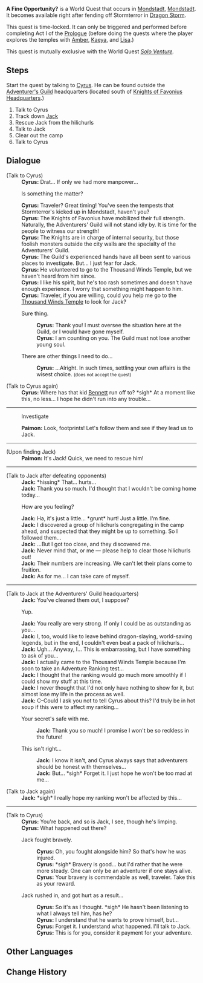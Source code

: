 {{Quest Infobox
|image         = World Quest A Fine Opportunity?.png
|id            = 20601
|type          = World
|region        = Mondstadt
|area          = Starfell Valley
|summary       = [[Cyrus]] asks the Traveler to help him check up on [[Jack]] at [[Thousand Winds Temple]]. You find him injured and rescue him, clear out a Hilichurl camp, and promise to keep his secret.
|requirement   = Talk to Cyrus after completing [[Dragon Storm]]
|startLocation = [[City of Mondstadt|Mondstadt]], [[Mondstadt]]
|prev          = 
|next          = 
|exp           = 100
|mora          = 6,000
|primogems     = 
|other         = {{Card|Adventurer's Experience|4}}{{Card|Teyvat Fried Egg|5}}
|characters    = Cyrus; Jack; Traveler; Paimon
}}
'''A Fine Opportunity?''' is a World Quest that occurs in [[City of Mondstadt|Mondstadt]], [[Mondstadt]]. It becomes available right after fending off Stormterror in [[Dragon Storm]].

This quest is time-locked. It can only be triggered and performed before completing Act I of the [[Prologue]] (before doing the quests where the player explores the temples with [[Amber]], [[Kaeya]], and [[Lisa]].)

This quest is mutually exclusive with the World Quest ''[[Solo Venture]].''

==Steps==
Start the quest by talking to [[Cyrus]]. He can be found outside the [[Adventurer's Guild]] headquarters (located south of [[Knights of Favonius Headquarters]].)
# Talk to Cyrus
# Track down [[Jack]]
# Rescue Jack from the hilichurls
# Talk to Jack
# Clear out the camp
# Talk to Cyrus

==Dialogue==
{{Quest Description|Even in the midst of the storm, Cyrus of the Adventurers' Guild seems to be gearing up for action...}}
{{Dialogue start}}
;(Talk to Cyrus)
:'''Cyrus:''' Drat... If only we had more manpower...
:{{DIcon}} Is something the matter?
:'''Cyrus:''' Traveler? Great timing! You've seen the tempests that Stormterror's kicked up in Mondstadt, haven't you?
:'''Cyrus:''' The Knights of Favonius have mobilized their full strength. Naturally, the Adventurers' Guild will not stand idly by. It is time for the people to witness our strength!
:'''Cyrus:''' The Knights are in charge of internal security, but those foolish monsters outside the city walls are the specialty of the Adventurers' Guild.
:'''Cyrus:''' The Guild's experienced hands have all been sent to various places to investigate. But... I just fear for Jack.
:'''Cyrus:''' He volunteered to go to the Thousand Winds Temple, but we haven't heard from him since.
:'''Cyrus:''' I like his spirit, but he's too rash sometimes and doesn't have enough experience. I worry that something might happen to him.
:'''Cyrus:''' Traveler, if you are willing, could you help me go to the [[Thousand Winds Temple]] to look for Jack?
:{{DIcon}} Sure thing.
::'''Cyrus:''' Thank you! I must oversee the situation here at the Guild, or I would have gone myself.
::'''Cyrus:''' I am counting on you. The Guild must not lose another young soul.
:{{DIcon}} There are other things I need to do...
::'''Cyrus:''' ...Alright. In such times, settling your own affairs is the wisest choice. <small>(does not accept the quest)</small>

;(Talk to Cyrus again)
:'''Cyrus:''' Where has that kid [[Bennett]] run off to? *sigh* At a moment like this, no less... I hope he didn't run into any trouble...
----
:{{DIcon|Investigate}} Investigate
:'''Paimon:''' Look, footprints! Let's follow them and see if they lead us to Jack.
----
;(Upon finding Jack)
:'''Paimon:''' It's Jack! Quick, we need to rescue him!
----
;(Talk to Jack after defeating opponents)
:'''Jack:''' *hissing* That... hurts...
:'''Jack:''' Thank you so much. I'd thought that I wouldn't be coming home today...
:{{DIcon}} How are you feeling?
:'''Jack:''' Ha, it's just a little... *grunt* hurt! Just a little. I'm fine.
:'''Jack:''' I discovered a group of hilichurls congregating in the camp ahead, and suspected that they might be up to something. So I followed them...
:'''Jack:''' ...But I got too close, and they discovered me.
:'''Jack:''' Never mind that, or me &mdash; please help to clear those hilichurls out!
:'''Jack:''' Their numbers are increasing. We can't let their plans come to fruition.
:'''Jack:''' As for me... I can take care of myself.
----
;(Talk to Jack at the Adventurers' Guild headquarters)
:'''Jack:''' You've cleaned them out, I suppose?
:{{DIcon}} Yup.
:'''Jack:''' You really are very strong. If only I could be as outstanding as you...
:'''Jack:''' I, too, would like to leave behind dragon-slaying, world-saving legends, but in the end, I couldn't even beat a pack of hilichurls...
:'''Jack:''' Ugh... Anyway, I... This is embarrassing, but I have something to ask of you...
:'''Jack:''' I actually came to the Thousand Winds Temple because I'm soon to take an Adventure Ranking test...
:'''Jack:''' I thought that the ranking would go much more smoothly if I could show my stuff at this time.
:'''Jack:''' I never thought that I'd not only have nothing to show for it, but almost lose my life in the process as well.
:'''Jack:''' C–Could I ask you not to tell Cyrus about this? I'd truly be in hot soup if this were to affect my ranking...
:{{DIcon}} Your secret's safe with me.
::'''Jack:''' Thank you so much! I promise I won't be so reckless in the future!
:{{DIcon}} This isn't right...
::'''Jack:''' I know it isn't, and Cyrus always says that adventurers should be honest with themselves...
::'''Jack:''' But... *sigh* Forget it. I just hope he won't be too mad at me...

;(Talk to Jack again)
:'''Jack:''' *sigh* I really hope my ranking won't be affected by this...
----
;(Talk to Cyrus)
:'''Cyrus:''' You're back, and so is Jack, I see, though he's limping.
:'''Cyrus:''' What happened out there?
:{{DIcon}} Jack fought bravely.
::'''Cyrus:''' Oh, you fought alongside him? So that's how he was injured.
::'''Cyrus:''' *sigh* Bravery is good... but I'd rather that he were more steady. One can only be an adventurer if one stays alive.
::'''Cyrus:''' Your bravery is commendable as well, traveler. Take this as your reward.
:{{DIcon}} Jack rushed in, and got hurt as a result...
::'''Cyrus:''' So it's as I thought. *sigh* He hasn't been listening to what I always tell him, has he?
::'''Cyrus:''' I understand that he wants to prove himself, but...
::'''Cyrus:''' Forget it. I understand what happened. I'll talk to Jack.
::'''Cyrus:''' This is for you, consider it payment for your adventure.
{{Dialogue end}}

==Other Languages==
{{Other Languages
|en      = A Fine Opportunity?
|zhs     = 天赐良机？
|zhs_rm  = Tiāncì Liángjī?
|zht     = 天賜良機？
|zht_rm  = Tiāncì Liángjī?
|zh_tl   = A Good Opportunity Given by the Heavens?
|ja      = チャンス到来？
|ja_rm   = Chansu Tourai?
|ja_tl   = Incoming Chance?
|ko      = 하늘이 내린 기회?
|ko_rm   = Haneul-i Naerin Gihoe?
|ko_tl   = Heaven-Sent Opportunity?
|es      = ¿Un obsequio de los cielos?
|es_tl   = A Gift from Heaven?
|fr      = Une occasion unique ?
|fr_tl   = A Unique Occasion?
|ru      = Хорошая возможность?
|ru_tl   = 
|th      = โอกาสที่ฟ้าประทาน?
|th_rm   = 
|th_tl   = 
|vi      = Cơ hội trời ban?
|vi_tl   = 
|de      = Eine einmalige Gelegenheit?
|de_tl   = A Unique Opportunity?
|id      = Kesempatan dari Surga?
|id_tl   = A Chance from Heaven?
|pt      = Uma dádiva dos deuses?
|pt_tl   = A Gift from the Gods?
}}

==Change History==
{{Change History|1.0}}